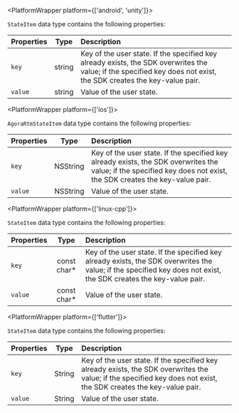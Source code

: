 <PlatformWrapper platform={['android', 'unity']}>

`StateItem` data type contains the following properties:

| Properties | Type | Description |
| :------------------ | :--------------------: | :------------------------------------- |
| `key` | string | Key of the user state. If the specified key already exists, the SDK overwrites the value; if the specified key does not exist, the SDK creates the key-value pair. |
| `value` | string | Value of the user state. |

</PlatformWrapper>

<PlatformWrapper platform={['ios']}>

`AgoraRtmStateItem` data type contains the following properties:

| Properties | Type | Description |
| :------------------ | :--------------------: | :------------------------------------- |
| `key` | NSString | Key of the user state. If the specified key already exists, the SDK overwrites the value; if the specified key does not exist, the SDK creates the key-value pair. |
| `value` | NSString | Value of the user state. |

</PlatformWrapper>

<PlatformWrapper platform={['linux-cpp']}>

`StateItem` data type contains the following properties:

| Properties | Type | Description |
| :------------------ | :--------------------: | :------------------------------------- |
| `key`         |         const char*        | Key of the user state. If the specified key already exists, the SDK overwrites the value; if the specified key does not exist, the SDK creates the key-value pair.     |
| `value` | const char* | Value of the user state. |

</PlatformWrapper>

<PlatformWrapper platform={['flutter']}>

`StateItem` data type contains the following properties:

| Properties | Type | Description |
| :------------------ | :--------------------: | :------------------------------------- |
| `key`         |         String        | Key of the user state. If the specified key already exists, the SDK overwrites the value; if the specified key does not exist, the SDK creates the key-value pair.     |
| `value` | String | Value of the user state. |

</PlatformWrapper>